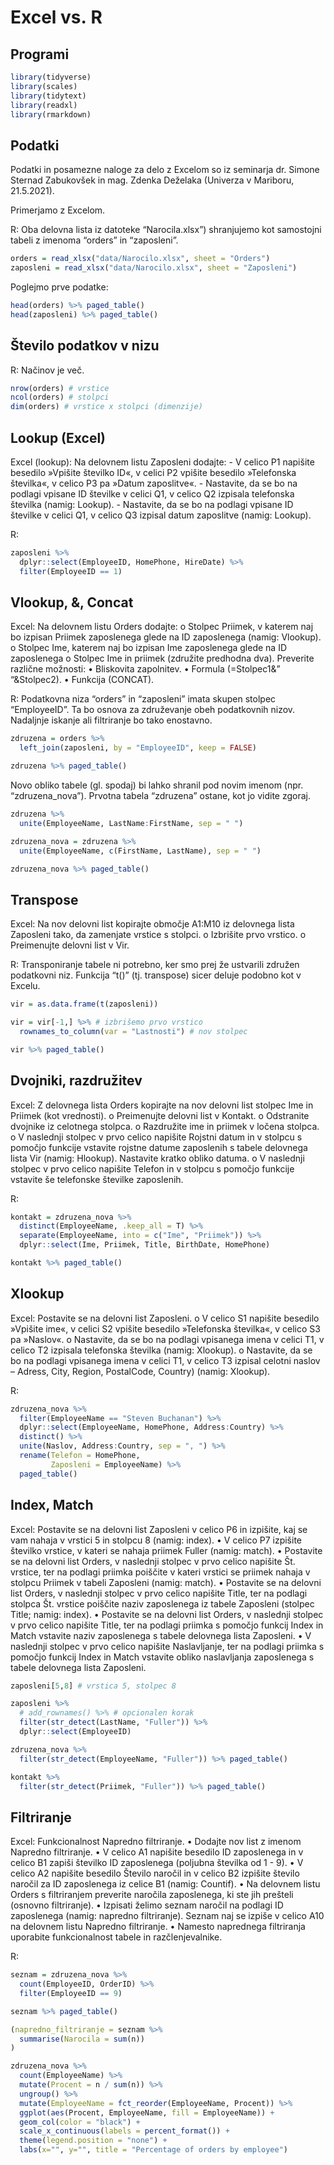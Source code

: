 # Excel vs. R

## Programi

```r
library(tidyverse)
library(scales)
library(tidytext)
library(readxl)
library(rmarkdown)
```


## Podatki

Podatki in posamezne naloge za delo z Excelom so iz seminarja dr. Simone Sternad Zabukovšek in mag. Zdenka Deželaka (Univerza v Mariboru, 21.5.2021).

Primerjamo z Excelom.

R: 
Oba delovna lista iz datoteke "Narocila.xlsx") shranjujemo kot samostojni tabeli z imenoma "orders" in "zaposleni".

```r
orders = read_xlsx("data/Narocilo.xlsx", sheet = "Orders")
zaposleni = read_xlsx("data/Narocilo.xlsx", sheet = "Zaposleni")

```

Poglejmo prve podatke:

```r
head(orders) %>% paged_table()
head(zaposleni) %>% paged_table()

```


## Število podatkov v nizu

R:
Načinov je več.

```r
nrow(orders) # vrstice
ncol(orders) # stolpci
dim(orders) # vrstice x stolpci (dimenzije)

```


## Lookup (Excel)

Excel (lookup): 
Na delovnem listu Zaposleni dodajte: 
- V celico P1 napišite besedilo »Vpišite številko ID«, v celici P2 vpišite besedilo »Telefonska številka«, v celico P3 pa »Datum zaposlitve«.
- Nastavite, da se bo na podlagi vpisane ID številke v celici Q1, v celico Q2 izpisala telefonska številka (namig: Lookup).
- Nastavite, da se bo na podlagi vpisane ID številke v celici Q1, v celico Q3 izpisal datum zaposlitve (namig: Lookup).

R:

```r
zaposleni %>% 
  dplyr::select(EmployeeID, HomePhone, HireDate) %>% 
  filter(EmployeeID == 1)

```

## Vlookup, &, Concat

Excel:
Na delovnem listu Orders dodajte:
o Stolpec Priimek, v katerem naj bo izpisan Priimek zaposlenega glede na ID zaposlenega (namig: Vlookup).
o Stolpec Ime, katerem naj bo izpisan Ime zaposlenega glede na ID zaposlenega 
o Stolpec Ime in priimek (združite predhodna dva). Preverite različne možnosti:
• Bliskovita zapolnitev. 
• Formula (=Stolpec1&" "&Stolpec2). 
• Funkcija (CONCAT). 

R: 
Podatkovna niza "orders" in "zaposleni" imata skupen stolpec "EmployeeID".
Ta bo osnova za združevanje obeh podatkovnih nizov.
Nadaljnje iskanje ali filtriranje bo tako enostavno.

```r
zdruzena = orders %>% 
  left_join(zaposleni, by = "EmployeeID", keep = FALSE)

zdruzena %>% paged_table()

```


Novo obliko tabele (gl. spodaj) bi lahko shranil pod novim imenom (npr. "zdruzena_nova").
Prvotna tabela "zdruzena" ostane, kot jo vidite zgoraj.

```r
zdruzena %>% 
  unite(EmployeeName, LastName:FirstName, sep = " ")

zdruzena_nova = zdruzena %>% 
  unite(EmployeeName, c(FirstName, LastName), sep = " ")

zdruzena_nova %>% paged_table()

```

## Transpose

Excel:
Na nov delovni list kopirajte območje A1:M10 iz delovnega lista Zaposleni tako, da zamenjate vrstice s stolpci. 
o Izbrišite prvo vrstico.
o Preimenujte delovni list v Vir.

R:
Transponiranje tabele ni potrebno, ker smo prej že ustvarili združen podatkovni niz. 
Funkcija "t()" (tj. transpose) sicer deluje podobno kot v Excelu.

```r
vir = as.data.frame(t(zaposleni))

vir = vir[-1,] %>% # izbrišemo prvo vrstico
  rownames_to_column(var = "Lastnosti") # nov stolpec

vir %>% paged_table()

```


## Dvojniki, razdružitev

Excel:
Z delovnega lista Orders kopirajte na nov delovni list stolpec Ime in Priimek (kot vrednosti).
o Preimenujte delovni list v Kontakt.
o Odstranite dvojnike iz celotnega stolpca. 
o Razdružite ime in priimek v ločena stolpca.
o V naslednji stolpec v prvo celico napišite Rojstni datum in v stolpcu s pomočjo funkcije vstavite rojstne datume zaposlenih s tabele delovnega lista Vir (namig: Hlookup). Nastavite kratko obliko datuma.
o V naslednji stolpec v prvo celico napišite Telefon in v stolpcu s pomočjo funkcije vstavite še telefonske
številke zaposlenih.

R:

```r
kontakt = zdruzena_nova %>% 
  distinct(EmployeeName, .keep_all = T) %>% 
  separate(EmployeeName, into = c("Ime", "Priimek")) %>% 
  dplyr::select(Ime, Priimek, Title, BirthDate, HomePhone)

kontakt %>% paged_table()

```


## Xlookup

Excel:
Postavite se na delovni list Zaposleni.
o V celico S1 napišite besedilo »Vpišite ime«, v celici S2 vpišite besedilo »Telefonska številka«, v celico S3 pa »Naslov«.
o Nastavite, da se bo na podlagi vpisanega imena v celici T1, v celico T2 izpisala telefonska številka (namig: Xlookup).
o Nastavite, da se bo na podlagi vpisanega imena v celici T1, v celico T3 izpisal celotni naslov – Adress, City, Region, PostalCode, Country) (namig: Xlookup). 

R:

```r
zdruzena_nova %>% 
  filter(EmployeeName == "Steven Buchanan") %>% 
  dplyr::select(EmployeeName, HomePhone, Address:Country) %>% 
  distinct() %>% 
  unite(Naslov, Address:Country, sep = ", ") %>% 
  rename(Telefon = HomePhone,
         Zaposleni = EmployeeName) %>% 
  paged_table()

```

## Index, Match

Excel:
Postavite se na delovni list Zaposleni v celico P6 in izpišite, kaj se vam nahaja v vrstici 5 in stolpcu 8 (namig: index). 
• V celico P7 izpišite številko vrstice, v kateri se nahaja priimek Fuller (namig: match). 
• Postavite se na delovni list Orders, v naslednji stolpec v prvo celico napišite Št. vrstice, ter na podlagi priimka poiščite v kateri vrstici se priimek nahaja v stolpcu Priimek v tabeli Zaposleni (namig: match). 
• Postavite se na delovni list Orders, v naslednji stolpec v prvo celico napišite Title, ter na podlagi stolpca Št. vrstice poiščite naziv zaposlenega iz tabele Zaposleni (stolpec Title; namig: index). 
• Postavite se na delovni list Orders, v naslednji stolpec v prvo celico napišite Title, ter na podlagi priimka s pomočjo funkcij Index in Match vstavite naziv zaposlenega s tabele delovnega lista Zaposleni.
• V naslednji stolpec v prvo celico napišite Naslavljanje, ter na podlagi priimka s pomočjo funkcij Index in Match vstavite obliko naslavljanja zaposlenega s tabele delovnega lista Zaposleni. 


```r
zaposleni[5,8] # vrstica 5, stolpec 8

zaposleni %>% 
  # add_rownames() %>% # opcionalen korak
  filter(str_detect(LastName, "Fuller")) %>% 
  dplyr::select(EmployeeID)

zdruzena_nova %>% 
  filter(str_detect(EmployeeName, "Fuller")) %>% paged_table()

kontakt %>% 
  filter(str_detect(Priimek, "Fuller")) %>% paged_table()

```

## Filtriranje

Excel:
Funkcionalnost Napredno filtriranje.
• Dodajte nov list z imenom Napredno filtriranje.
• V celico A1 napišite besedilo ID zaposlenega in v celico B1 zapiši številko ID zaposlenega (poljubna številka od 1 - 9).
• V celico A2 napišite besedilo Število naročil in v celico B2 izpišite število naročil za ID zaposlenega iz celice B1 (namig: Countif). 
• Na delovnem listu Orders s filtriranjem preverite naročila zaposlenega, ki ste jih prešteli (osnovno filtriranje). 
• Izpisati želimo seznam naročil na podlagi ID zaposlenega (namig: napredno filtriranje). Seznam naj se izpiše v celico A10 na delovnem listu Napredno filtriranje.
• Namesto naprednega filtriranja uporabite funkcionalnost tabele in razčlenjevalnike. 

R:

```r
seznam = zdruzena_nova %>% 
  count(EmployeeID, OrderID) %>% 
  filter(EmployeeID == 9)

seznam %>% paged_table()

(napredno_filtriranje = seznam %>% 
  summarise(Narocila = sum(n))
)

```


```r
zdruzena_nova %>%
  count(EmployeeName) %>%
  mutate(Procent = n / sum(n)) %>% 
  ungroup() %>% 
  mutate(EmployeeName = fct_reorder(EmployeeName, Procent)) %>% 
  ggplot(aes(Procent, EmployeeName, fill = EmployeeName)) +
  geom_col(color = "black") +
  scale_x_continuous(labels = percent_format()) +
  theme(legend.position = "none") +
  labs(x="", y="", title = "Percentage of orders by employee")

```

